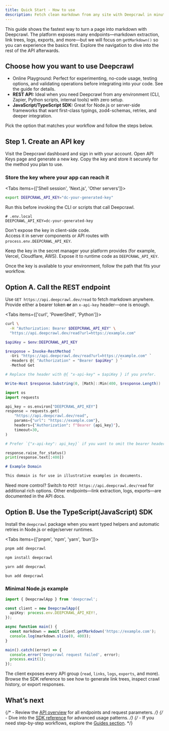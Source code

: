 ```yaml
---
title: Quick Start - How to use
description: Fetch clean markdown from any site with Deepcrawl in minutes.
---
```


This guide shows the fastest way to turn a page into markdown with Deepcrawl. The platform exposes many endpoints—markdown extraction, link trees, logs, exports, and more—but we will focus on `getMarkdown()` so you can experience the basics first. Explore the navigation to dive into the rest of the API afterwards.

## Choose how you want to use Deepcrawl
- <Link href="/docs/usage/playground">Online Playground:</Link> Perfect for experimenting, no-code usage, testing options, and validating operations before integrating into your code. See the <Link href="/docs/usage/playground">guide</Link> for details.
- **REST API:** Ideal when you need Deepcrawl from any environment (CLI, Zapier, Python scripts, internal tools) with zero setup.
- **JavaScript/TypeScript SDK:** Great for Node.js or server-side frameworks that want first-class typings, zod4-schemas, retries, and deeper integration.

Pick the option that matches your workflow and follow the steps below.

## Step 1. Create an API key

<Steps>
  <Step>
    Visit the <Link href="https://deepcrawl.dev/app">Deepcrawl dashboard</Link> and sign in with your account.
  </Step>
  <Step>
    Open <Link href="https://deepcrawl.dev/app/api-keys">API Keys</Link> page and generate a new key.
  </Step>
  <Step>
    Copy the key and store it securely for the method you plan to use.
  </Step>
</Steps>


### Store the key where your app can reach it

<Tabs items={['Shell session', 'Next.js', 'Other servers']}>
  <Tab>

```bash
export DEEPCRAWL_API_KEY="dc-your-generated-key"
```

Run this before invoking the CLI or scripts that call Deepcrawl.

  </Tab>
  <Tab>

```dotenv
# .env.local
DEEPCRAWL_API_KEY=dc-your-generated-key
```

<Callout title="WARNING" type="warn">Don't expose the key in client-side code. <br/> Access it in server components or API routes with `process.env.DEEPCRAWL_API_KEY`.</Callout>

  </Tab>
  <Tab>

Keep the key in the secret manager your platform provides (for example, Vercel, Cloudflare, AWS). Expose it to runtime code as `DEEPCRAWL_API_KEY`.

  </Tab>
</Tabs>

Once the key is available to your environment, follow the path that fits your workflow.

## Option A. Call the REST endpoint
Use `GET https://api.deepcrawl.dev/read` to fetch markdown anywhere. Provide either a bearer token **or** an `x-api-key` header—one is enough.

<Tabs items={['curl', 'PowerShell', 'Python']}>
  <Tab>

```bash
curl \
  -H "Authorization: Bearer $DEEPCRAWL_API_KEY" \
  "https://api.deepcrawl.dev/read?url=https://example.com"
```

  </Tab>
  <Tab>

```powershell
$apiKey = $env:DEEPCRAWL_API_KEY

$response = Invoke-RestMethod `
  -Uri "https://api.deepcrawl.dev/read?url=https://example.com" `
  -Headers @{ "Authorization" = "Bearer $apiKey" } `
  -Method Get

# Replace the header with @{ "x-api-key" = $apiKey } if you prefer.

Write-Host $response.Substring(0, [Math]::Min(400, $response.Length))
```

  </Tab>
  <Tab>

```python
import os
import requests

api_key = os.environ["DEEPCRAWL_API_KEY"]
response = requests.get(
    "https://api.deepcrawl.dev/read",
    params={"url": "https://example.com"},
    headers={"Authorization": f"Bearer {api_key}"},
    timeout=30,
)

# Prefer `{"x-api-key": api_key}` if you want to omit the bearer header.

response.raise_for_status()
print(response.text[:400])
```

  </Tab>
</Tabs>

```markdown
# Example Domain

This domain is for use in illustrative examples in documents.
```

Need more control? Switch to `POST https://api.deepcrawl.dev/read` for additional rich options. Other endpoints—link extraction, logs, exports—are documented in the API docs.

## Option B. Use the TypeScript(JavaScript) SDK
Install the `deepcrawl` package when you want typed helpers and automatic retries in Node.js or edge/server runtimes.

<Tabs items={['pnpm', 'npm', 'yarn', 'bun']}>
  <Tab>

```bash
pnpm add deepcrawl
```

  </Tab>
  <Tab>

```bash
npm install deepcrawl
```

  </Tab>
  <Tab>

```bash
yarn add deepcrawl
```

  </Tab>
  <Tab>

```bash
bun add deepcrawl
```

  </Tab>
</Tabs>

### Minimal Node.js example

```ts
import { DeepcrawlApp } from 'deepcrawl';

const client = new DeepcrawlApp({
  apiKey: process.env.DEEPCRAWL_API_KEY!,
});

async function main() {
  const markdown = await client.getMarkdown('https://example.com');
  console.log(markdown.slice(0, 400));
}

main().catch((error) => {
  console.error('Deepcrawl request failed', error);
  process.exit(1);
});
```

The client exposes every API group (`read`, `links`, `logs`, `exports`, and more). Browse the SDK reference to see how to generate link trees, inspect crawl history, or export responses.

## What’s next
{/* - Review the [API overview]() for all endpoints and request parameters. */}
{/* - Dive into the [SDK reference]() for advanced usage patterns. */}
{/* - If you need step-by-step workflows, explore the [Guides section](). */}
